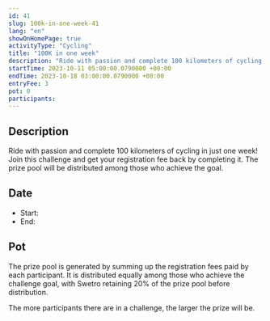 ```yaml
---
id: 41
slug: 100k-in-one-week-41
lang: "en"
showOnHomePage: true
activityType: "Cycling"
title: "100K in one week"
description: "Ride with passion and complete 100 kilometers of cycling in just one week! Join this challenge and get your registration fee back by completing it. The prize pool will be distributed among those who achieve the goal."
startTime: 2023-10-11 05:00:00.0790000 +00:00
endTime: 2023-10-18 03:00:00.0790000 +00:00
entryFee: 3
pot: 0
participants:
---
```



## Description

Ride with passion and complete 100 kilometers of cycling in just one week! Join this challenge and get your registration fee back by completing it. The prize pool will be distributed among those who achieve the goal.

## Date

- Start: <LocalDate dateUtc={frontmatter.startTime} client:load />
- End: <LocalDate dateUtc={frontmatter.endTime} client:load />

## Pot

The prize pool is generated by summing up the registration fees paid by each participant. It is distributed equally among those who achieve the challenge goal, with Swetro retaining 20% of the prize pool before distribution.

The more participants there are in a challenge, the larger the prize will be.
